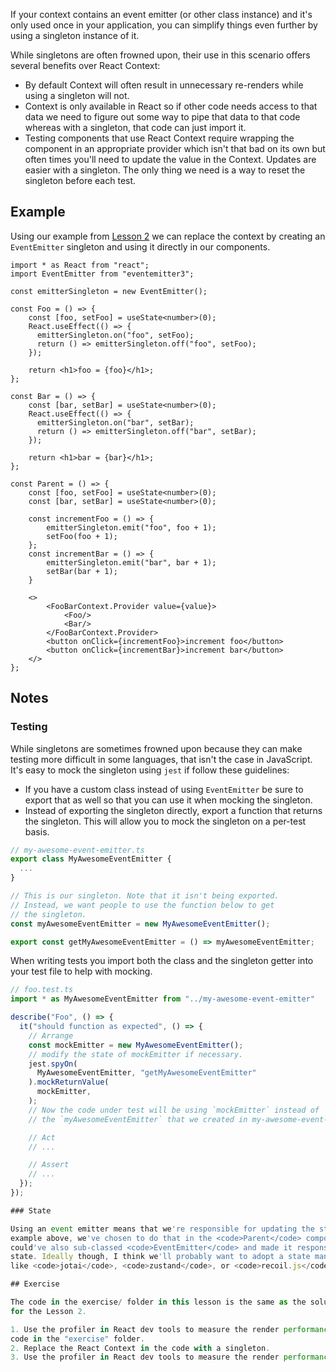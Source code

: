 If your context contains an event emitter (or other class instance) and it's only
used once in your application, you can simplify things even further by using a
singleton instance of it.

While singletons are often frowned upon, their use in this scenario offers several
benefits over React Context:

- By default Context will often result in unnecessary re-renders while using a
  singleton will not.
- Context is only available in React so if other code needs access to that data
  we need to figure out some way to pipe that data to that code whereas with a
  singleton, that code can just import it.
- Testing components that use React Context require wrapping the component in an
  appropriate provider which isn't that bad on its own but often times you'll need
  to update the value in the Context.  Updates are easier with a singleton.  The
  only thing we need is a way to reset the singleton before each test.

## Example

Using our example from [Lesson 2](/react-render-perf/lesson-02) we can replace the context
by creating an <code>EventEmitter</code> singleton and using it directly in our components.

```tsx
import * as React from "react";
import EventEmitter from "eventemitter3";

const emitterSingleton = new EventEmitter();

const Foo = () => {
    const [foo, setFoo] = useState<number>(0);
    React.useEffect(() => {
      emitterSingleton.on("foo", setFoo);
      return () => emitterSingleton.off("foo", setFoo);
    });

    return <h1>foo = {foo}</h1>;
};

const Bar = () => {
    const [bar, setBar] = useState<number>(0);
    React.useEffect(() => {
      emitterSingleton.on("bar", setBar);
      return () => emitterSingleton.off("bar", setBar);
    });

    return <h1>bar = {bar}</h1>;
};

const Parent = () => {
    const [foo, setFoo] = useState<number>(0);
    const [bar, setBar] = useState<number>(0);

    const incrementFoo = () => {
        emitterSingleton.emit("foo", foo + 1);
        setFoo(foo + 1);
    };
    const incrementBar = () => {
        emitterSingleton.emit("bar", bar + 1);
        setBar(bar + 1);
    }

    <>
        <FooBarContext.Provider value={value}>
            <Foo/>
            <Bar/>
        </FooBarContext.Provider>
        <button onClick={incrementFoo}>increment foo</button>
        <button onClick={incrementBar}>increment bar</button>
    </>
};
```

## Notes

### Testing
While singletons are sometimes frowned upon because they can make testing more
difficult in some languages, that isn't the case in JavaScript. It's easy to mock
the singleton using <code>jest</code> if follow these guidelines:

- If you have a custom class instead of using <code>EventEmitter</code> be sure to export
  that as well so that you can use it when mocking the singleton.
- Instead of exporting the singleton directly, export a function that returns the
  singleton.  This will allow you to mock the singleton on a per-test basis.

```ts
// my-awesome-event-emitter.ts
export class MyAwesomeEventEmitter {
  ...
}

// This is our singleton. Note that it isn't being exported.
// Instead, we want people to use the function below to get
// the singleton.
const myAwesomeEventEmitter = new MyAwesomeEventEmitter();

export const getMyAwesomeEventEmitter = () => myAwesomeEventEmitter;
```

When writing tests you import both the class and the singleton getter into your test
file to help with mocking.

```ts
// foo.test.ts
import * as MyAwesomeEventEmitter from "../my-awesome-event-emitter"

describe("Foo", () => {
  it("should function as expected", () => {
    // Arrange
    const mockEmitter = new MyAwesomeEventEmitter();
    // modify the state of mockEmitter if necessary.
    jest.spyOn(
      MyAwesomeEventEmitter, "getMyAwesomeEventEmitter"
    ).mockReturnValue(
      mockEmitter,
    );
    // Now the code under test will be using `mockEmitter` instead of
    // the `myAwesomeEventEmitter` that we created in my-awesome-event-emitter.ts.

    // Act
    // ...

    // Assert
    // ...
  });
});

### State

Using an event emitter means that we're responsible for updating the state. In the 
example above, we've chosen to do that in the <code>Parent</code> component.  We
could've also sub-classed <code>EventEmitter</code> and made it responsible for managing
state. Ideally though, I think we'll probably want to adopt a state management library
like <code>jotai</code>, <code>zustand</code>, or <code>recoil.js</code>.

## Exercise

The code in the exercise/ folder in this lesson is the same as the solution/ folder
for the Lesson 2.

1. Use the profiler in React dev tools to measure the render performance of the
code in the "exercise" folder.
2. Replace the React Context in the code with a singleton.
3. Use the profiler in React dev tools to measure the render performance again.
